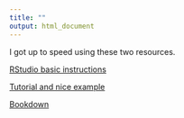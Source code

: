 ```yaml
---
title: ""
output: html_document
---
```


I got up to speed using these two resources.

[RStudio basic instructions](http://rmarkdown.rstudio.com/rmarkdown_websites.html)

[Tutorial and nice example](https://jules32.github.io/rmarkdown-website-tutorial/index.html)

[Bookdown](https://bookdown.org/yihui/blogdown/methods.html)